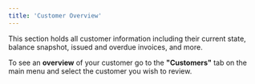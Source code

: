 ```yaml
---
title: 'Customer Overview'
---
```

This section holds all customer information including their current state, balance snapshot, issued and overdue invoices, and more.

To see an **overview** of your customer go to the **"Customers"** tab on the main menu and select the customer you wish to review.
